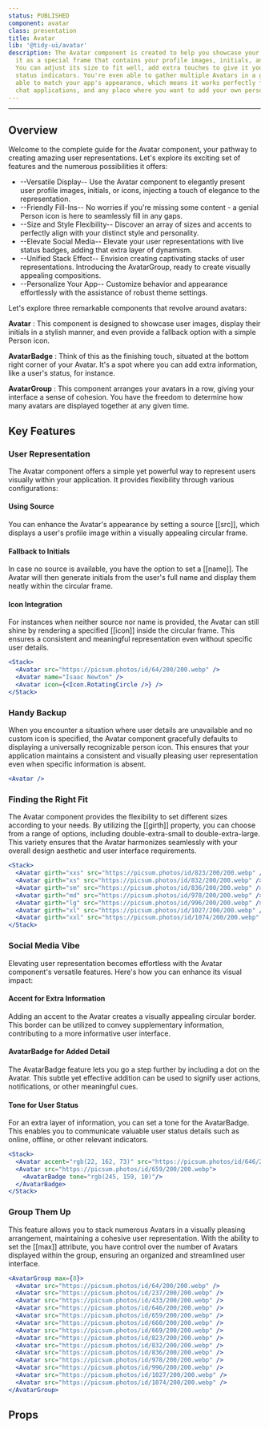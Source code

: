 ```yaml
---
status: PUBLISHED
component: avatar
class: presentation
title: Avatar
lib: '@tidy-ui/avatar'
description: The Avatar component is created to help you showcase your unique self. Imagine
  it as a special frame that contains your profile images, initials, and your favorite icons.
  You can adjust its size to fit well, add extra touches to give it your style, and even include
  status indicators. You're even able to gather multiple Avatars in a group. It's versatile,
  able to match your app's appearance, which means it works perfectly for social networks,
  chat applications, and any place where you want to add your own personal touch.
---
```


<DocLib component="avatar" />

---

## Overview

Welcome to the complete guide for the Avatar component, your pathway to creating amazing user
representations. Let's explore its exciting set of features and the numerous possibilities it offers:

- --Versatile Display-- Use the Avatar component to elegantly present user profile images, initials, or icons,
  injecting a touch of elegance to the representation.
- --Friendly Fill-Ins-- No worries if you're missing some content - a genial Person icon is here to seamlessly fill
  in any gaps.
- --Size and Style Flexibility-- Discover an array of sizes and accents to perfectly align with your distinct style
  and personality.
- --Elevate Social Media-- Elevate your user representations with live status badges, adding that extra layer of
  dynamism.
- --Unified Stack Effect-- Envision creating captivating stacks of user representations. Introducing the
  AvatarGroup, ready to create visually appealing compositions.
- --Personalize Your App-- Customize behavior and appearance effortlessly with the assistance of robust theme
  settings.

Let's explore three remarkable components that revolve around avatars:

**Avatar** : This component is designed to showcase user images, display their initials in a stylish
manner, and even provide a fallback option with a simple Person icon.

**AvatarBadge** : Think of this as the finishing touch, situated at the bottom right corner of
your Avatar. It's a spot where you can add extra information, like a user's status, for instance.

**AvatarGroup** : This component arranges your avatars in a row, giving your interface a sense of cohesion.
You have the freedom to determine how many avatars are displayed together at any given time.

## Key Features

### User Representation

The Avatar component offers a simple yet powerful way to represent users visually within your application.
It provides flexibility through various configurations:

#### Using Source

You can enhance the Avatar's appearance by setting a source [[src]], which displays a user's profile image
within a visually appealing circular frame.

#### Fallback to Initials

In case no source is available, you have the option to set a [[name]]. The Avatar will then generate initials from
the user's full name and display them neatly within the circular frame.

#### Icon Integration

For instances when neither source nor name is provided, the Avatar can still shine by rendering a specified
[[icon]] inside the circular frame. This ensures a consistent and meaningful representation even without specific user details.

```jsx
<Stack>
  <Avatar src="https://picsum.photos/id/64/200/200.webp" />
  <Avatar name="Isaac Newton" />
  <Avatar icon={<Icon.RotatingCircle />} />
</Stack>
```

### Handy Backup

When you encounter a situation where user details are unavailable and no custom icon is specified, the Avatar
component gracefully defaults to displaying a universally recognizable person icon. This ensures that your application
maintains a consistent and visually pleasing user representation even when specific information is absent.

```jsx
<Avatar />
```

### Finding the Right Fit

The Avatar component provides the flexibility to set different sizes according to your needs. By utilizing the [[girth]] property,
you can choose from a range of options, including double-extra-small to double-extra-large. This variety ensures that
the Avatar harmonizes seamlessly with your overall design aesthetic and user interface requirements.

```jsx
<Stack>
  <Avatar girth="xxs" src="https://picsum.photos/id/823/200/200.webp" />
  <Avatar girth="xs" src="https://picsum.photos/id/832/200/200.webp" />
  <Avatar girth="sm" src="https://picsum.photos/id/836/200/200.webp" />
  <Avatar girth="md" src="https://picsum.photos/id/978/200/200.webp" />
  <Avatar girth="lg" src="https://picsum.photos/id/996/200/200.webp" />
  <Avatar girth="xl" src="https://picsum.photos/id/1027/200/200.webp" />
  <Avatar girth="xxl" src="https://picsum.photos/id/1074/200/200.webp" />
</Stack>
```

### Social Media Vibe

Elevating user representation becomes effortless with the Avatar component's versatile features.
Here's how you can enhance its visual impact:

#### Accent for Extra Information

Adding an accent to the Avatar creates a visually appealing circular border. This border can be utilized
to convey supplementary information, contributing to a more informative user interface.

#### AvatarBadge for Added Detail

The AvatarBadge feature lets you go a step further by including a dot on the Avatar. This subtle yet
effective addition can be used to signify user actions, notifications, or other meaningful cues.

#### Tone for User Status

For an extra layer of information, you can set a tone for the AvatarBadge. This enables you to communicate
valuable user status details such as online, offline, or other relevant indicators.

```jsx
<Stack>
  <Avatar accent="rgb(22, 162, 73)" src="https://picsum.photos/id/646/200/200.webp" />
  <Avatar src="https://picsum.photos/id/659/200/200.webp">
    <AvatarBadge tone="rgb(245, 159, 10)"/>
  </AvatarBadge>
</Stack>
```

### Group Them Up

This feature allows you to stack numerous Avatars in a visually pleasing arrangement, maintaining a cohesive user
representation. With the ability to set the [[max]] attribute, you have control over the number of Avatars displayed
within the group, ensuring an organized and streamlined user interface.

```jsx
<AvatarGroup max={8}>
  <Avatar src="https://picsum.photos/id/64/200/200.webp" />
  <Avatar src="https://picsum.photos/id/237/200/200.webp" />
  <Avatar src="https://picsum.photos/id/433/200/200.webp" />
  <Avatar src="https://picsum.photos/id/646/200/200.webp" />
  <Avatar src="https://picsum.photos/id/659/200/200.webp" />
  <Avatar src="https://picsum.photos/id/660/200/200.webp" />
  <Avatar src="https://picsum.photos/id/669/200/200.webp" />
  <Avatar src="https://picsum.photos/id/823/200/200.webp" />
  <Avatar src="https://picsum.photos/id/832/200/200.webp" />
  <Avatar src="https://picsum.photos/id/836/200/200.webp" />
  <Avatar src="https://picsum.photos/id/978/200/200.webp" />
  <Avatar src="https://picsum.photos/id/996/200/200.webp" />
  <Avatar src="https://picsum.photos/id/1027/200/200.webp" />
  <Avatar src="https://picsum.photos/id/1074/200/200.webp" />
</AvatarGroup>
```

## Props

<DocApi component="avatar" />
